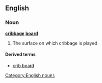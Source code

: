 {{rfd}}
==English==
===Noun===
'''[[cribbage]] [[board]]'''
# The surface on which cribbage is played

====Derived terms====
*[[crib board]]

[[Category:English nouns]]